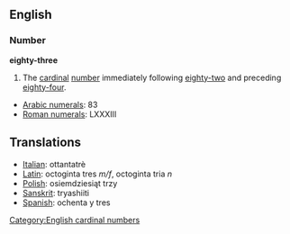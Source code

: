== English ==
=== Number ===
'''eighty-three'''

#The [[cardinal]] [[number]] immediately following [[eighty-two]] and preceding [[eighty-four]].

*[[w:Arabic Numerals|Arabic numerals]]: 83
*[[w:Roman numerals|Roman numerals]]: LXXXIII

==Translations==
*[[Italian]]: ottantatrè
*[[Latin]]: octoginta tres ''m/f'', octoginta tria ''n''
*[[Polish]]: osiemdziesiąt trzy
*[[Sanskrit]]: tryashiiti
*[[Spanish]]: ochenta y tres

[[Category:English cardinal numbers]]